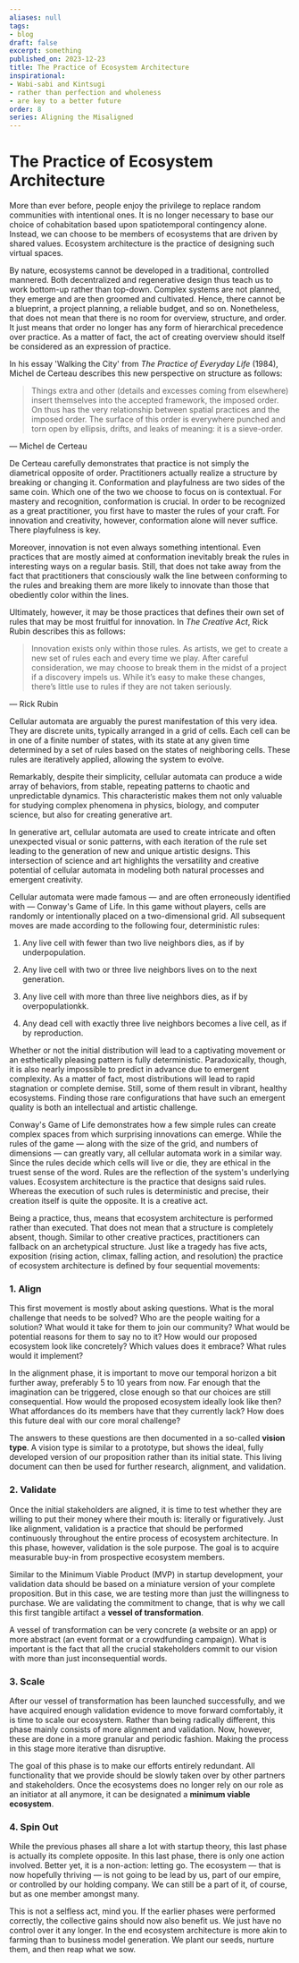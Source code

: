 ```yaml
---
aliases: null
tags:
- blog
draft: false
excerpt: something
published_on: 2023-12-23
title: The Practice of Ecosystem Architecture
inspirational:
- Wabi-sabi and Kintsugi
- rather than perfection and wholeness
- are key to a better future
order: 8
series: Aligning the Misaligned
---
```


# The Practice of Ecosystem Architecture

More than ever before, people enjoy the privilege to replace random communities with intentional ones. It is no longer necessary to base our choice of cohabitation based upon spatiotemporal contingency alone. Instead, we can choose to be members of ecosystems that are driven by shared values. Ecosystem architecture is the practice of designing such virtual spaces.

By nature, ecosystems cannot be developed in a traditional, controlled mannered. Both decentralized and regenerative design thus teach us to work bottom-up rather than top-down. Complex systems are not planned, they emerge and are then groomed and cultivated. Hence, there cannot be a blueprint, a project planning, a reliable budget, and so on. Nonetheless, that does not mean that there is no room for overview, structure, and order. It just means that order no longer has any form of hierarchical precedence over practice. As a matter of fact, the act of creating overview should itself be considered as an expression of practice. 

In his essay 'Walking the City' from *The Practice of Everyday Life* (1984), Michel de Certeau describes this new perspective on structure as follows:

 > 
 > Things extra and other (details and excesses coming from elsewhere) insert themselves into the accepted framework, the imposed order. On thus has the very relationship between spatial practices and the imposed order. The surface of this order is everywhere punched and torn open by ellipsis, drifts, and leaks of meaning: it is a sieve-order.

— Michel de Certeau

De Certeau carefully demonstrates that practice is not simply the diametrical opposite of order. Practitioners actually realize a structure by breaking or changing it. Conformation and playfulness are two sides of the same coin. Which one of the two we choose to focus on is contextual. For mastery and recognition, conformation is crucial. In order to be recognized as a great practitioner, you first have to master the rules of your craft. For innovation and creativity, however, conformation alone will never suffice. There playfulness is key.

Moreover, innovation is not even always something intentional. Even practices that are mostly aimed at conformation inevitably break the rules in interesting ways on a regular basis. Still, that does not take away from the fact that practitioners that consciously walk the line between conforming to the rules and breaking them are more likely to innovate than those that obediently color within the lines. 

Ultimately, however, it may be those practices that defines their own set of rules that may be most fruitful for innovation. In *The Creative Act*, Rick Rubin describes this as follows: 

 > 
 > Innovation exists only within those rules. As artists, we get to create a new set of rules each and every time we play. After careful consideration, we may choose to break them in the midst of a project if a discovery impels us. While it’s easy to make these changes, there’s little use to rules if they are not taken seriously.

— Rick Rubin

Cellular automata are arguably the purest manifestation of this very idea. They are discrete units, typically arranged in a grid of cells. Each cell can be in one of a finite number of states, with its state at any given time determined by a set of rules based on the states of neighboring cells. These rules are iteratively applied, allowing the system to evolve. 

Remarkably, despite their simplicity, cellular automata can produce a wide array of behaviors, from stable, repeating patterns to chaotic and unpredictable dynamics. This characteristic makes them not only valuable for studying complex phenomena in physics, biology, and computer science, but also for creating generative art. 

In generative art, cellular automata are used to create intricate and often unexpected visual or sonic patterns, with each iteration of the rule set leading to the generation of new and unique artistic designs. This intersection of science and art highlights the versatility and creative potential of cellular automata in modeling both natural processes and emergent creativity.

Cellular automata were made famous — and are often erroneously identified with — Conway's Game of Life. In this game without players, cells are randomly or intentionally placed on a two-dimensional grid. All subsequent moves are made according to the following four, deterministic rules: 

1. Any live cell with fewer than two live neighbors dies, as if by underpopulation.

1. Any live cell with two or three live neighbors lives on to the next generation.

1. Any live cell with more than three live neighbors dies, as if by overpopulationkk.

1. Any dead cell with exactly three live neighbors becomes a live cell, as if by reproduction.

Whether or not the initial distribution will lead to a captivating movement or an esthetically pleasing pattern is fully deterministic. Paradoxically, though, it is also nearly impossible to predict in advance due to emergent complexity. As a matter of fact, most distributions will lead to rapid stagnation or complete demise. Still, some of them result in vibrant, healthy ecosystems. Finding those rare configurations that have such an emergent quality is both an intellectual and artistic challenge.

Conway's Game of Life demonstrates how a few simple rules can create complex spaces from which surprising innovations can emerge. While the rules of the game — along with the size of the grid, and numbers of dimensions — can greatly vary, all cellular automata work in a similar way. Since the rules decide which cells will live or die, they are ethical in the truest sense of the word. Rules are the reflection of the system's underlying values. Ecosystem architecture is the practice that designs said rules. Whereas the execution of such rules is deterministic and precise, their creation itself is quite the opposite. It is a creative act. 

Being a practice, thus, means that ecosystem architecture is performed rather than executed. That does not mean that a structure is completely absent, though. Similar to other creative practices, practitioners can fallback on an archetypical structure. Just like a tragedy has five acts, exposition (rising action, climax, falling action, and resolution) the practice of ecosystem architecture is defined by four sequential movements:

### 1. Align

This first movement is mostly about asking questions. What is the moral challenge that needs to be solved? Who are the people waiting for a solution? What would it take for them to join our community? What would be potential reasons for them to say no to it? How would our proposed ecosystem look like concretely? Which values does it embrace? What rules would it implement? 

In the alignment phase, it is important to move our temporal horizon a bit further away, preferably 5 to 10 years from now. Far enough that the imagination can be triggered, close enough so that our choices are still consequential. How would the proposed ecosystem ideally look like then? What affordances do its members have that they currently lack? How does this future deal with our core moral challenge?

The answers to these questions are then documented in a so-called **vision type**. A vision type is similar to a prototype, but shows the ideal, fully developed version of our proposition rather than its initial state. This living document can then be used for further research, alignment, and validation.

### 2. Validate

Once the initial stakeholders are aligned, it is time to test whether they are willing to put their money where their mouth is: literally or figuratively. Just like alignment, validation is a practice that should be performed continuously throughout the entire process of ecosystem architecture. In this phase, however, validation is the sole purpose. The goal is to acquire measurable buy-in from prospective ecosystem members.

Similar to the Minimum Viable Product (MVP) in startup development, your validation data should be based on a miniature version of your complete proposition. But in this case, we are testing more than just the willingness to purchase. We are validating the commitment to change, that is why we call this first tangible artifact a **vessel of transformation**. 

A vessel of transformation can be very concrete (a website or an app) or more abstract (an event format or a crowdfunding campaign). What is important is the fact that all the crucial stakeholders commit to our vision with more than just inconsequential words.

### 3. Scale

After our vessel of transformation has been launched successfully, and we have acquired enough validation evidence to move forward comfortably, it is time to scale our ecosystem. Rather than being radically different, this phase mainly consists of more alignment and validation. Now, however, these are done in a more granular and periodic fashion. Making the process in this stage more iterative than disruptive.

The goal of this phase is to make our efforts entirely redundant. All functionality that we provide should be slowly taken over by other partners and stakeholders. Once the ecosystems does no longer rely on our role as an initiator at all anymore, it can be designated a **minimum viable ecosystem**.

### 4. Spin Out

While the previous phases all share a lot with startup theory, this last phase is actually its complete opposite. In this last phase, there is only one action involved. Better yet, it is a non-action: letting go. The ecosystem — that is now hopefully thriving — is not going to be lead by us, part of our empire, or controlled by our holding company. We can still be a part of it, of course, but as one member amongst many. 

This is not a selfless act, mind you. If the earlier phases were performed correctly, the collective gains should now also benefit us. We just have no control over it any longer. In the end ecosystem architecture is more akin to farming than to business model generation. We plant our seeds, nurture them, and then reap what we sow.
